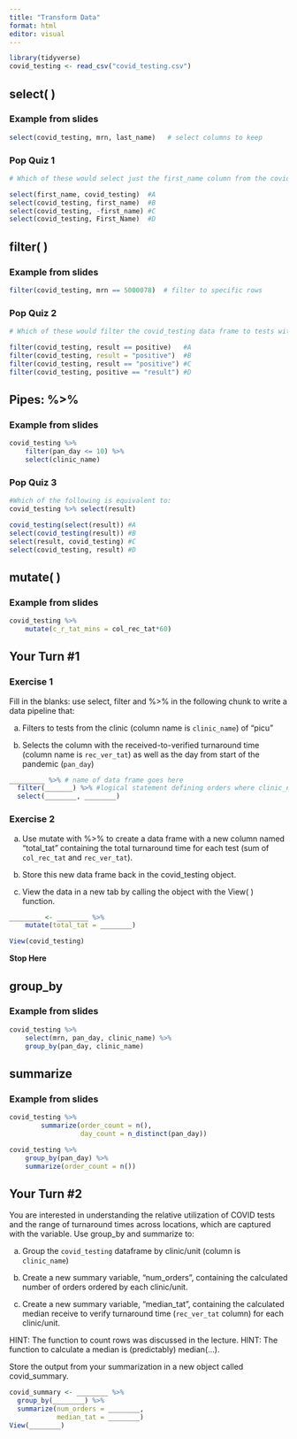 ```yaml
---
title: "Transform Data"
format: html
editor: visual
---
```


```r
library(tidyverse)
covid_testing <- read_csv("covid_testing.csv")
```

## select( )

### Example from slides

```r
select(covid_testing, mrn, last_name)   # select columns to keep
```

### Pop Quiz 1

```r
# Which of these would select just the first_name column from the covid_testing data frame?

select(first_name, covid_testing)  #A
select(covid_testing, first_name)  #B
select(covid_testing, -first_name) #C
select(covid_testing, First_Name)  #D

```

## filter( )

### Example from slides

```r
filter(covid_testing, mrn == 5000078)  # filter to specific rows
```

### Pop Quiz 2

```r
# Which of these would filter the covid_testing data frame to tests with positive results?

filter(covid_testing, result == positive)   #A
filter(covid_testing, result = "positive")  #B
filter(covid_testing, result == "positive") #C
filter(covid_testing, positive == "result") #D

```

## Pipes: %>%

### Example from slides

```r
covid_testing %>% 
	filter(pan_day <= 10) %>% 
	select(clinic_name)
```

### Pop Quiz 3

```r
#Which of the following is equivalent to:
covid_testing %>% select(result)

covid_testing(select(result)) #A
select(covid_testing(result)) #B
select(result, covid_testing) #C
select(covid_testing, result) #D

```

## mutate( )

### Example from slides

```r
covid_testing %>%
	mutate(c_r_tat_mins = col_rec_tat*60)
```

## Your Turn #1

### Exercise 1

Fill in the blanks: use select, filter and %>% in the following chunk to write a data pipeline that:

a) Filters to tests from the clinic (column name is `clinic_name`) of "picu"

b) Selects the column with the received-to-verified turnaround time (column name is `rec_ver_tat`) as well as the day from start of the pandemic (`pan_day`)

```r
_________ %>% # name of data frame goes here
  filter(_______) %>% #logical statement defining orders where clinic_name is picu
  select(________, ________)  
```

### Exercise 2

a) Use mutate with %>% to create a data frame with a new column named "total_tat" containing the total turnaround time for each test (sum of `col_rec_tat` and `rec_ver_tat`). 

b) Store this new data frame back in the covid_testing object. 

c) View the data in a new tab by calling the object with the View( ) function.

```r
________ <- ________ %>%
	mutate(total_tat = ________)

View(covid_testing)
```

**Stop Here**

## group_by

### Example from slides

```r
covid_testing %>%
	select(mrn, pan_day, clinic_name) %>%
	group_by(pan_day, clinic_name)
```

## summarize

### Example from slides

```r
covid_testing %>%
		summarize(order_count = n(),
		          day_count = n_distinct(pan_day))
```

```r
covid_testing %>%
	group_by(pan_day) %>%
	summarize(order_count = n())
```

## Your Turn #2

You are interested in understanding the relative utilization of COVID tests and the range of turnaround times across locations, which are captured with the  variable. Use group_by and summarize to:

a) Group the `covid_testing` dataframe by clinic/unit (column is `clinic_name`)

b) Create a new summary variable, "num_orders", containing the calculated number of orders ordered by each clinic/unit.

c) Create a new summary variable, "median_tat", containing the calculated median receive to verify turnaround time (`rec_ver_tat` column) for each clinic/unit.

HINT: The function to count rows was discussed in the lecture.
HINT: The function to calculate a median is (predictably) median(...).

Store the output from your summarization in a new object called covid_summary.

```r
covid_summary <- ________ %>%
  group_by(________) %>%
  summarize(num_orders = ________,
            median_tat = ________)
View(________)
```
